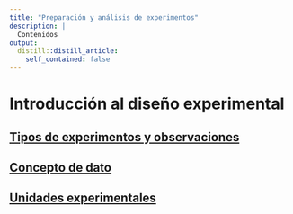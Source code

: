 ```yaml
---
title: "Preparación y análisis de experimentos"
description: |
  Contenidos
output:
  distill::distill_article:
    self_contained: false
---
```


# Introducción al diseño experimental

## [Tipos de experimentos y observaciones](Tipo-exper-observ.html)

## [Concepto de dato](Concepto-dato.html)

## [Unidades experimentales](Unidad-exper.html)